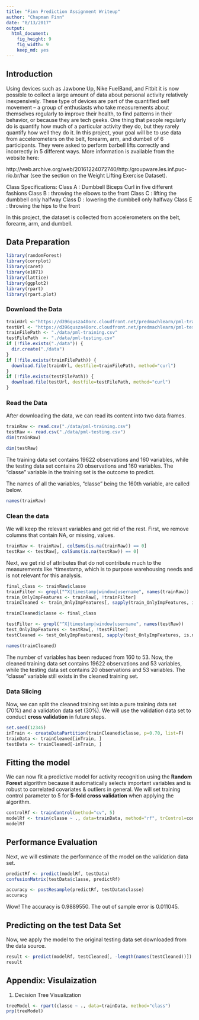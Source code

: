 ```yaml
---
title: "Finn Prediction Assignment Writeup"
author: "Chapman Finn"
date: "8/13/2017"
output:
  html_document:
    fig_height: 9
    fig_width: 9
    keep_md: yes
---
```

## Introduction  
Using devices such as Jawbone Up, Nike FuelBand, and Fitbit it is now possible to collect a large amount of data about personal activity relatively inexpensively. These type of devices are part of the quantified self movement – a group of enthusiasts who take measurements about themselves regularly to improve their health, to find patterns in their behavior, or because they are tech geeks. One thing that people regularly do is quantify how much of a particular activity they do, but they rarely quantify how well they do it. In this project, your goal will be to use data from accelerometers on the belt, forearm, arm, and dumbell of 6 participants. They were asked to perform barbell lifts correctly and incorrectly in 5 different ways. More information is available from the website here:

http://web.archive.org/web/20161224072740/http:/groupware.les.inf.puc-rio.br/har (see the section on the Weight Lifting Exercise Dataset).

Class Specifications:
Class A : Dumbbell Biceps Curl in five different fashions
Class B : throwing the elbows to the front
Class C : lifting the dumbbell only halfway
Class D : lowering the dumbbell only halfway
Class E : throwing the hips to the front 

In this project, the dataset is collected from accelerometers on the belt, forearm, arm, and dumbell.  


## Data Preparation  
```r
library(randomForest)
library(corrplot)
library(caret)
library(e1071)
library(lattice)
library(ggplot2)
library(rpart)
library(rpart.plot)
```


### Download the Data
```r
trainUrl <-"https://d396qusza40orc.cloudfront.net/predmachlearn/pml-training.csv"
testUrl <- "https://d396qusza40orc.cloudfront.net/predmachlearn/pml-testing.csv"
trainFilePath <- "./data/pml-training.csv"
testFilePath  <- "./data/pml-testing.csv"
if (!file.exists("./data")) {
  dir.create("./data")
}
if (!file.exists(trainFilePath)) {
  download.file(trainUrl, destfile=trainFilePath, method="curl")
}
if (!file.exists(testFilePath)) {
  download.file(testUrl, destfile=testFilePath, method="curl")
}
```


### Read the Data
After downloading the data, we can read its content into two data frames.  

```r
trainRaw <- read.csv("./data/pml-training.csv")
testRaw <- read.csv("./data/pml-testing.csv")
dim(trainRaw)
```

```r
dim(testRaw)
```

The training data set contains 19622 observations and 160 variables, while the testing data set contains 20 observations and 160 variables. The "classe" variable in the training set is the outcome to predict. 

The names of all the variables, "classe" being the 160th variable, are called below.

```r
names(trainRaw)
```


### Clean the data
We will keep the relevant variables and get rid of the rest. First, we remove columns that contain NA, or missing, values.

```r
trainRaw <- trainRaw[, colSums(is.na(trainRaw)) == 0] 
testRaw <- testRaw[, colSums(is.na(testRaw)) == 0] 
```

Next, we get rid of attributes that do not contribute much to the measurements like ^timestamp, which is to purpose warehousing needs and is not relevant for this analysis.

```r
final_class <- trainRaw$classe
trainFilter <- grepl("^X|timestamp|window|username", names(trainRaw))
train_OnlyImpFeatures <- trainRaw[, !trainFilter]
trainCleaned <- train_OnlyImpFeatures[, sapply(train_OnlyImpFeatures, is.numeric)]

trainCleaned$classe <- final_class

testFilter <- grepl("^X|timestamp|window|username", names(testRaw))
test_OnlyImpFeatures <- testRaw[, !testFilter]
testCleaned <- test_OnlyImpFeatures[, sapply(test_OnlyImpFeatures, is.numeric)]

names(trainCleaned)
```

The number of variables has been reduced from 160 to 53. Now, the cleaned training data set contains 19622 observations and 53 variables, while the testing data set contains 20 observations and 53 variables. The "classe" variable still exists in the cleaned training set.


### Data Slicing
Now, we can split the cleaned training set into a pure training data set (70%) and a validation data set (30%). We will use the validation data set to conduct **cross validation** in future steps.

```r
set.seed(12345) 
inTrain <- createDataPartition(trainCleaned$classe, p=0.70, list=F)
trainData <- trainCleaned[inTrain, ]
testData <- trainCleaned[-inTrain, ]
```


## Fitting the model
We can now fit a predictive model for activity recognition using the **Random Forest** algorithm because it automatically selects important variables and is robust to correlated covariates & outliers in general. We will set training control parameter to 5 for **5-fold cross validation** when applying the algorithm.  

```r
controlRf <- trainControl(method="cv", 5)
modelRf <- train(classe ~ ., data=trainData, method="rf", trControl=controlRf, ntree=250)
modelRf
```


## Performance Evaluation
Next, we will estimate the performance of the model on the validation data set.  

```r
predictRf <- predict(modelRf, testData)
confusionMatrix(testData$classe, predictRf)
```

```r
accuracy <- postResample(predictRf, testData$classe)
accuracy
```

Wow! The accuracy is 0.9889550. The out of sample error is 0.011045.


## Predicting on the test Data Set
Now, we apply the model to the original testing data set downloaded from the data source. 

```r
result <- predict(modelRf, testCleaned[, -length(names(testCleaned))])
result
```


## Appendix: Visulaization
1. Decision Tree Visualization

```r
treeModel <- rpart(classe ~ ., data=trainData, method="class")
prp(treeModel) 
```
